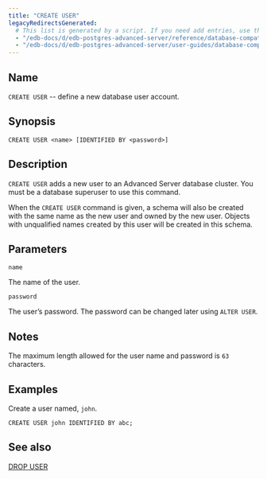 ```yaml
---
title: "CREATE USER"
legacyRedirectsGenerated:
  # This list is generated by a script. If you need add entries, use the `legacyRedirects` key.
  - "/edb-docs/d/edb-postgres-advanced-server/reference/database-compatibility-for-oracle-developers-reference-guide/9.6/Database_Compatibility_for_Oracle_Developers_Reference_Guide.1.055.html"
  - "/edb-docs/d/edb-postgres-advanced-server/user-guides/database-compatibility-for-oracle-developers-guide/9.5/Database_Compatibility_for_Oracle_Developers_Guide.1.083.html"
---
```


<div id="create_user" class="registered_link"></div>

## Name

`CREATE USER` -- define a new database user account.

## Synopsis

```text
CREATE USER <name> [IDENTIFIED BY <password>]
```

## Description

`CREATE USER` adds a new user to an Advanced Server database cluster. You must be a database superuser to use this command.

When the `CREATE USER` command is given, a schema will also be created with the same name as the new user and owned by the new user. Objects with unqualified names created by this user will be created in this schema.

## Parameters

`name`

 The name of the user.

`password`

 The user’s password. The password can be changed later using `ALTER USER`.

## Notes

The maximum length allowed for the user name and password is `63` characters.

## Examples

Create a user named, `john`.

```text
CREATE USER john IDENTIFIED BY abc;
```

## See also

[DROP USER](61_drop_user/#drop_user)
